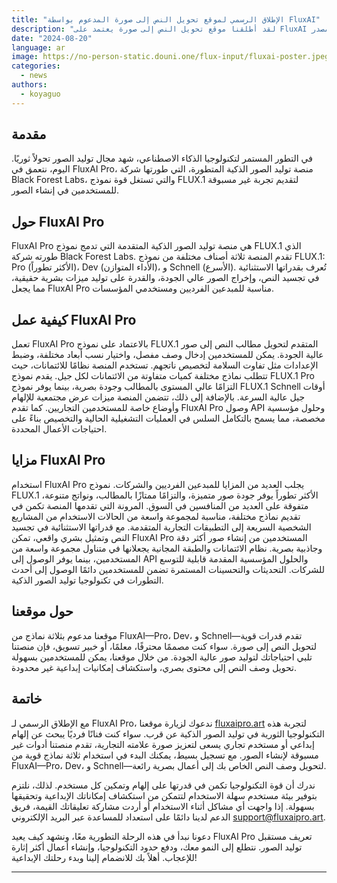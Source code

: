 ```yaml
---
title: "الإطلاق الرسمي لموقع تحويل النص إلى صورة المدعوم بواسطة FluxAI"
description: "لقد أطلقنا موقع تحويل النص إلى صورة يعتمد على FluxAI وجعلناه مفتوح المصدر."
date: "2024-08-20"
language: ar
image: https://no-person-static.douni.one/flux-input/fluxai-poster.jpeg
categories:
  - news
authors:
  - koyaguo
---
```


## مقدمة

في التطور المستمر لتكنولوجيا الذكاء الاصطناعي، شهد مجال توليد الصور تحولاً ثوريًا. اليوم، نتعمق في FluxAI Pro، منصة توليد الصور الذكية المتطورة، التي طورتها شركة Black Forest Labs، والتي تستغل قوة نموذج FLUX.1 لتقديم تجربة غير مسبوقة للمستخدمين في إنشاء الصور.

## حول FluxAI Pro

FluxAI Pro هي منصة توليد الصور الذكية المتقدمة التي تدمج نموذج FLUX.1 الذي طورته شركة Black Forest Labs. تقدم المنصة ثلاثة أصناف مختلفة من نموذج FLUX.1: Pro (الأكثر تطوراً)، Dev (الأداء المتوازن)، و Schnell (الأسرع). تُعرف بقدراتها الاستثنائية في تجسيد النص، وإخراج الصور عالي الجودة، والقدرة على توليد ميزات بشرية حقيقية، مما يجعل FluxAI Pro مناسبة للمبدعين الفرديين ومستخدمي المؤسسات.

## كيفية عمل FluxAI Pro

تعمل FluxAI Pro بالاعتماد على نموذج FLUX.1 المتقدم لتحويل مطالب النص إلى صور عالية الجودة. يمكن للمستخدمين إدخال وصف مفصل، واختيار نسب أبعاد مختلفة، وضبط الإعدادات مثل تفاوت السلامة لتخصيص ناتجهم. تستخدم المنصة نظامًا للائتمانات، حيث تتطلب نماذج مختلفة كميات متفاوتة من الائتمانات لكل جيل. يقدم نموذج FLUX.1 Pro التزامًا عالي المستوى بالمطالب وجودة بصرية، بينما يوفر نموذج FLUX.1 Schnell أوقات جيل عالية السرعة. بالإضافة إلى ذلك، تتضمن المنصة ميزات عرض مجتمعية للإلهام وأوضاع خاصة للمستخدمين التجاريين. كما تقدم FluxAI Pro وصول API وحلول مؤسسية مخصصة، مما يسمح بالتكامل السلس في العمليات التشغيلية الحالية والتخصيص بناءً على احتياجات الأعمال المحددة.

## مزايا FluxAI Pro

استخدام FluxAI Pro يجلب العديد من المزايا للمبدعين الفرديين والشركات. نموذج FLUX.1 الأكثر تطوراً يوفر جودة صور متميزة، والتزامًا ممتازًا بالمطالب، ونواتج متنوعة، متفوقة على العديد من المنافسين في السوق. المرونة التي تقدمها المنصة تكمن في تقديم نماذج مختلفة، مناسبة لمجموعة واسعة من الحالات الاستخدام من المشاريع الشخصية السريعة إلى التطبيقات التجارية المتقدمة. مع قدراتها الاستثنائية في تجسيد النص وتمثيل بشري واقعي، تمكن FluxAI Pro المستخدمين من إنشاء صور أكثر دقة وجاذبية بصرية. نظام الائتمانات والطبقة المجانية يجعلانها في متناول مجموعة واسعة من المستخدمين، بينما يوفر الوصول إلى API والحلول المؤسسية المقدمة قابلية للتوسع للشركات. التحديثات والتحسينات المستمرة تضمن للمستخدمين دائمًا الوصول إلى أحدث التطورات في تكنولوجيا توليد الصور الذكية.

## حول موقعنا

موقعنا مدعوم بثلاثة نماذج من FluxAI—Pro، Dev، و Schnell—تقدم قدرات قوية لتحويل النص إلى صورة. سواء كنت مصممًا محترفًا، معلمًا، أو خبير تسويق، فإن منصتنا تلبي احتياجاتك لتوليد صور عالية الجودة. من خلال موقعنا، يمكن للمستخدمين بسهولة تحويل وصف النص إلى محتوى بصري، واستكشاف إمكانيات إبداعية غير محدودة.

## خاتمة

مع الإطلاق الرسمي لـ FluxAI Pro، ندعوك لزيارة موقعنا [fluxaipro.art](http://fluxaipro.art) لتجربة هذه التكنولوجيا الثورية في توليد الصور الذكية عن قرب. سواء كنت فنانًا فرديًا يبحث عن إلهام إبداعي أو مستخدم تجاري يسعى لتعزيز صورة علامته التجارية، تقدم منصتنا أدوات غير مسبوقة لإنشاء الصور. مع تسجيل بسيط، يمكنك البدء في استخدام ثلاثة نماذج قوية من FluxAI—Pro، Dev، و Schnell—لتحويل وصف النص الخاص بك إلى أعمال بصرية رائعة.

ندرك أن قوة التكنولوجيا تكمن في قدرتها على إلهام وتمكين كل مستخدم. لذلك، نلتزم بتوفير بيئة مستخدم سهلة الاستخدام لتتمكن من استكشاف إمكاناتك الإبداعية وتحقيقها بسهولة. إذا واجهت أي مشاكل أثناء الاستخدام أو أردت مشاركة تعليقاتك القيمة، فريق الدعم لدينا دائمًا على استعداد للمساعدة عبر البريد الإلكتروني [support@fluxaipro.art](mailto:support@fluxaipro.art).

دعونا نبدأ في هذه الرحلة التطورية معًا، ونشهد كيف يعيد FluxAI Pro تعريف مستقبل توليد الصور. نتطلع إلى النمو معك، ودفع حدود التكنولوجيا، وإنشاء أعمال أكثر إثارة للإعجاب. أهلاً بك للانضمام إلينا وبدء رحلتك الإبداعية!

---